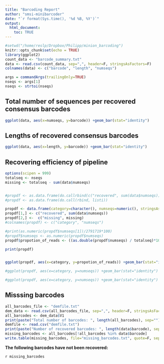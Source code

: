 ```yaml
---
title: "Barcoding Report"
author: "smsi-minibarcoder"
date: "`r format(Sys.time(), '%d %B, %Y')`"
output: 
  html_document:
    toc: TRUE
---
```


```r
#setwd("/home/reslp/Dropbox/Philipp/minion_barcoding")
knitr::opts_chunk$set(echo = TRUE)
library(ggplot2)
count_data <- "barcode_summary.txt"
data <- read.csv(count_data, sep=",", header=F, stringsAsFactors=F)
colnames(data) <- c("barcode", "length", "numseqs")

args = commandArgs(trailingOnly=TRUE)
nseqs <- args[1]
nseqs <- strtoi(nseqs)

```

## Total number of sequences per recovered consensus barcodes


```r
ggplot(data, aes(x=numseqs, y=barcode)) +geom_bar(stat="identity")
```

## Lengths of recovered consensus barcodes

```r
ggplot(data, aes(x=length, y=barcode)) +geom_bar(stat="identity")
```


## Recovering efficiency of pipeline

```r
options(scipen = 999)   
totalseq <- nseqs 
missing <- totalseq - sum(data$numseqs)


#propdf <- as.data.frame(do.callrbind(c("recovered", sum(data$numseqs)),c("missing", missing)))
#propdf <- as.data.frame(do.call(rbind, listi))

propdf <- data.frame(category=character(), numseqs=numeric(), stringsAsFactors=FALSE) 
propdf[1,] <- c("recovered", sum(data$numseqs))
propdf[2,] <-  c("missing", missing)
#colnames(propdf) <- c("category", "numseqs")

#print(as.numeric(propdf$numseqs[1])/2791719*100)
#propdf$numseqs <- as.numeric(propdf$numseqs)
propdf$propotion_of_reads <- ((as.double(propdf$numseqs) / totalseq)*100)

print(propdf)


ggplot(propdf, aes(x=category, y=propotion_of_reads)) +geom_bar(stat="identity")

#ggplot(propdf, aes(x=category, y=numseqs)) +geom_bar(stat="identity")

```



```r
#ggplot(propdf, aes(x=category, y=numseqs)) +geom_bar(stat="identity")
```

## Misssing barcodes

```r

all_barcodes_file <- "demfile.txt"
dem_data <- read.csv(all_barcodes_file, sep=",", header=F, stringsAsFactors=F)
all_barcodes <- dem_data$V1
print(paste("Total number of barcodes: ", length(all_barcodes), sep=""))
demfile <- read.csv("demfile.txt")
print(paste("Number of recovered barcodes: ", length(data$barcode), sep=""))
missing_barcodes <- all_barcodes[!all_barcodes %in% data$barcode]
write.table(missing_barcodes, file="missing_barcodes.txt", quote=F, sep=",", row.names=F)
```

**The following barcodes have not been recovered: **

`r missing_barcodes`

